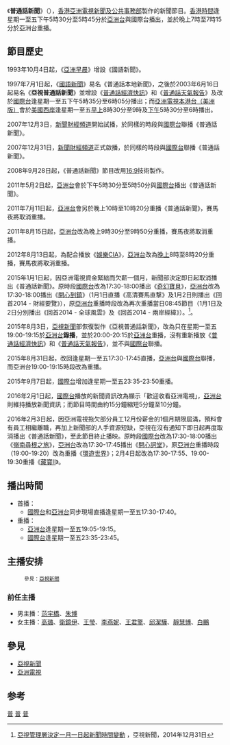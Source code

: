 {{電視節目信息框
| 顏色       = ATV News
| 名稱       = 普通話新聞<br/>{{lang|en|Putonghua News}}
| 原名       = 
| 圖片       = [[File:ATV_Putonghua_News.jpg|300px]]
| 圖說       =
| 類型       = 新聞
| 原創       = 
| 發展       =
| 導演       =
| 編導       = 
| 主持       =
| 演出       =
| 配音       =
| 旁白       =
| 主題曲     =
| 片頭曲     =
| 片尾曲     =
| 作曲       =
| 國家       =
| 地區       = {{HKG}}
| 語言       = [[普通話|普通話]]
| 季數       =
| 系列數     =
| 集數       =
| 每集列表   =
| 執行製片   =
| 製片人     = [[亞洲電視|亞洲電視]][[亞視新聞|新聞及公共事務部]]
| 監製       =
| 副製片人   =
| 共同製片人  =
| 編審       =
| 編輯       = 
| 剪輯       =
| 外景       =
| 機位       =
| 每集長     = 約15分鐘
| 頻道       =
| 電視網     = [[亞洲電視國際台|國際台]]<br/>[[亞洲電視亞洲台|亞洲台]]
| 電視臺     =
| 視頻制式   = {{lang|en|SDTV 576i}} [[16:9|16:9]]（標清）<br/>（[[亞洲電視亞洲台|亞洲台]]則增線至{{lang|en|HDTV 1080i}}）
| 音頻制式   = 立體聲（[[亞洲台|亞洲台]]）
| 首播國家   ={{HK}}、{{MAC}}、{{Flagicon|PRC}}[[廣東省|廣東省]]（經審查）
| 首播地區   =
| 開始       = 1993年10月4日－2014年12月31日<br/>2015年8月3日
| 結束       = 2016年2月2日
| 晚於       =
| 早於       =
| 相關劇集   =
| 中國大陸名稱 =
| 臺灣名稱     =
| 港澳名稱     =
| 馬新名稱     =
| 官方網站     =
| imdb_id    =
 tv_com_id  =
}}

《'''普通話新聞'''》（{{lang-en|Putonghua News}}），[[香港|香港]][[亞洲電視|亞洲電視]][[亞視新聞|新聞及公共事務部]]製作的新聞節目。[[香港時間|香港時間]]逢星期一至五下午5時30分至5時45分於[[亞洲電視亞洲台|亞洲台]]與國際台播出，並於晚上7時至7時15分於亞洲台重播。

==節目歷史==
1993年10月4日起，《[[亞洲早晨|亞洲早晨]]》增設《國語新聞》。

1997年7月1日起，《[[亞洲電視普通話新聞|國語新聞]]》易名《普通話本地新聞》，之後於2003年6月16日起易名《'''亞視普通話新聞'''》並增設《[[亞洲電視經濟快訊|普通話經濟快訊]]》和《[[亞洲電視天氣報告|普通話天氣報告]]》及改於[[國際台|國際台]]逢星期一至五下午5時35分至6時05分播出；而[[亞洲電視|亞洲電視]][[海外台|本港台（美洲版）]]會於[[美國西岸|美國西岸]]逢星期一至五[[早上|早上]]8時30分至9時及[[下午|下午]]5時30分至6時播出。

2007年12月3日，[[新聞財經頻道|新聞財經頻道]]開始試播，於同樣的時段與[[亞洲電視國際台|國際台]]聯播《普通話新聞》。

2007年12月31日，[[新聞財經頻道|新聞財經頻道]]正式啟播，於同樣的時段與[[亞洲電視國際台|國際台]]聯播《普通話新聞》。

2008年9月28日起，《普通話新聞》節目改用[[16:9|16:9]]技術製作。

2011年5月2日起，[[亞洲電視亞洲台|亞洲台]]會於下午5時30分至5時50分與[[亞洲電視國際台|國際台]]播出《普通話新聞》。

2011年7月11日起，[[亞洲電視亞洲台|亞洲台]]會另於晚上10時至10時20分重播《普通話新聞》，賽馬夜將取消重播。

2011年8月15日起，[[亞洲電視亞洲台|亞洲台]]改為晚上9時30分至9時50分重播，賽馬夜將取消重播。

2012年8月13日起，為配合播放《[[娛樂CIA|娛樂CIA]]》，[[亞洲電視亞洲台|亞洲台]]改為[[晚上|晚上]]8時至8時20分重播，賽馬夜將取消重播。

2015年1月1日起，因亞洲電視資金緊絀而欠薪一個月，新聞部決定即日起取消播出《普通話新聞》。原時段[[亞洲電視國際台|國際台]]改為17:30-18:00播出《[[奇幻寶貝|奇幻寶貝]]》，[[亞洲電視亞洲台|亞洲台]]改為17:30-18:00播出《[[開心到鎮|開心到鎮]]》（1月1日直播《高清賽馬直撃》及1月2日則播出《回首2014 - 財經要覽》），原[[亞洲電視亞洲台|亞洲台]]重播時段改為再次重播當日08:45節目（1月1日及2日分別播出《回首2014 - 全球風雲》及《回首2014 - 兩岸經緯》）。<ref>[http://www.hkatv.com/zh-hk/atvnews/37354/2014-12-31/ 亞視管理層決定一月一日起新聞時間變動] {{Webarchive|url=https://archive.is/20150101052407/http://www.hkatv.com/zh-hk/atvnews/37354/2014-12-31/ |date=2015-01-01 }}，亞視新聞，2014年12月31日</ref>。

2015年8月3日，[[亞視新聞|亞視新聞]]部恢復製作《亞視普通話新聞》，改為只在星期一至五19:00-19:15於[[亞洲電視亞洲台|亞洲台]]'''錄播'''，並於20:00-20:15於[[亞洲電視亞洲台|亞洲台]]重播，沒有重新播放《[[亞洲電視經濟快訊|普通話經濟快訊]]》和《[[亞洲電視天氣報告|普通話天氣報告]]》，並不與[[國際台|國際台]]聯播。

2015年8月31日起，改回逢星期一至五17:30-17:45直播，[[亞洲電視亞洲台|亞洲台]]與[[亞洲電視國際台|國際台]]聯播，而亞洲台19:00-19:15時段改為重播。

2015年9月7日起，[[亞洲電視國際台|國際台]]增加逢星期一至五23:35-23:50重播。

2016年2月1日起，[[亞洲電視國際台|國際台]]播放的新聞資訊改為顯示「歡迎收看亞洲電視」，[[亞洲台|亞洲台]]則維持播放新聞資訊；而節目時間由約15分鐘縮短5分鐘至10分鐘。

2016年2月3日起，因亞洲電視拖欠部分員工12月份薪金的1個月期限屆滿，預料會有員工相繼離職，再加上新聞部的人手資源短缺，亞視在沒有通知下即日起再度取消播出《普通話新聞》，至此節目終止播映。原時段[[亞洲電視國際台|國際台]]改為17:30-18:00播出《[[嶺南尋根之旅|嶺南尋根之旅]]》，[[亞洲電視亞洲台|亞洲台]]改為17:30-17:45播出《[[開心詞堂|開心詞堂]]》，原[[亞洲電視亞洲台|亞洲台]]重播時段（19:00-19:20）改為重播《[[環遊世界|環遊世界]]》；2月4日起改為17:30-17:55、19:00-19:30重播《[[藏寶Ⅱ|藏寶Ⅱ]]》。

==播出時間==
*首播：
**[[亞洲電視國際台|國際台]]和[[亞洲台|亞洲台]]同步現場直播逢星期一至五17:30-17:40。
*重播：
**[[亞洲台|亞洲台]]逢星期一至五19:05-19:15。
**[[亞洲電視國際台|國際台]]逢星期一至五23:35-23:45。

==主播安排==
:<small>參見：[[亞視新聞#現任新聞部員工|亞視新聞]]</small>
===前任主播===
*男主播：[[范宇橋|范宇橋]]、[[朱博|朱博]]
*女主播：[[高璐|高璐]]、[[衛鏡伊|衛鏡伊]]、[[王瑩(記者)|王瑩]]、[[李燕妮|李燕妮]]、[[王君擎|王君擎]]、[[邱潔驊|邱潔驊]]、[[靜慧博|靜慧博]]、[[白鵬(記者)|白鵬]]

==參見==
*[[亞視新聞|亞視新聞]]
*[[亞洲電視|亞洲電視]]

==参考==
{{reflist}}

{{亞洲電視新聞節目列表}}
[[Category:亞洲電視節目|普]]
[[Category:香港電視新聞節目|普]]
[[Category:亞洲電視新聞節目|普]]